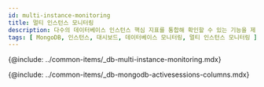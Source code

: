 ```yaml
---
id: multi-instance-monitoring
title: 멀티 인스턴스 모니터링
description: 다수의 데이터베이스 인스턴스 핵심 지표를 통합해 확인할 수 있는 기능을 제공합니다.
tags: [ MongoDB, 인스턴스, 대시보드, 데이터베이스 모니터링, 멀티 인스턴스 모니터링 ]
---
```


{@include: ../common-items/_db-multi-instance-monitoring.mdx} 

{@include: ../common-items/_db-mongodb-activesessions-columns.mdx}